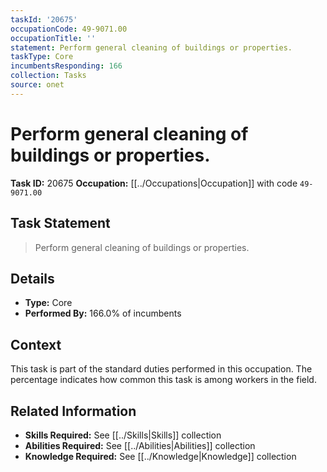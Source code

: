 ```yaml
---
taskId: '20675'
occupationCode: 49-9071.00
occupationTitle: ''
statement: Perform general cleaning of buildings or properties.
taskType: Core
incumbentsResponding: 166
collection: Tasks
source: onet
---
```

# Perform general cleaning of buildings or properties.

**Task ID:** 20675
**Occupation:** [[../Occupations|Occupation]] with code `49-9071.00`

## Task Statement

> Perform general cleaning of buildings or properties.

## Details

- **Type:** Core
- **Performed By:** 166.0% of incumbents

## Context

This task is part of the standard duties performed in this occupation. The percentage indicates how common this task is among workers in the field.

## Related Information

- **Skills Required:** See [[../Skills|Skills]] collection
- **Abilities Required:** See [[../Abilities|Abilities]] collection
- **Knowledge Required:** See [[../Knowledge|Knowledge]] collection
